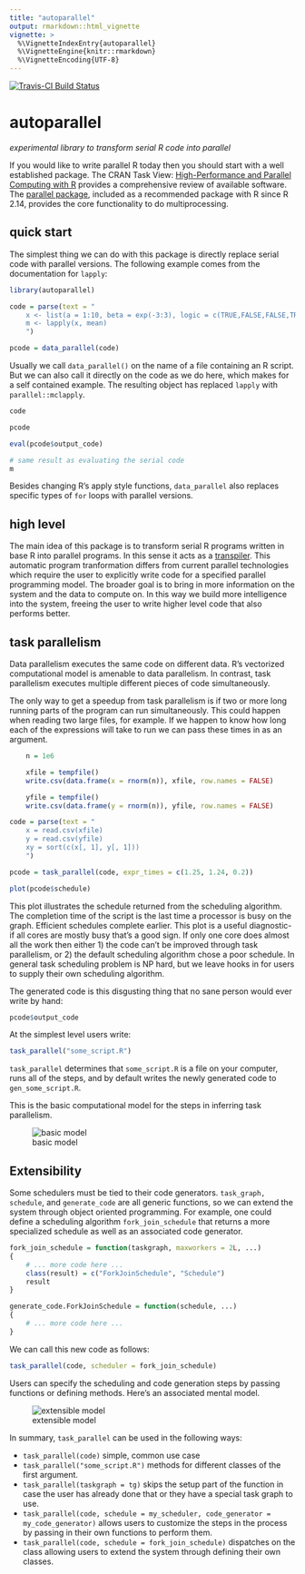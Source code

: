 ```yaml
---
title: "autoparallel"
output: rmarkdown::html_vignette
vignette: >
  %\VignetteIndexEntry{autoparallel}
  %\VignetteEngine{knitr::rmarkdown}
  %\VignetteEncoding{UTF-8}
---
```


[![Travis-CI Build
Status](https://travis-ci.org/clarkfitzg/autoparallel.svg?branch=master)](https://travis-ci.org/clarkfitzg/autoparallel)

# autoparallel

_experimental library to transform serial R code into parallel_

If you would like to write parallel R today then you should start with a
well established package. The CRAN Task View: [High-Performance and
Parallel Computing with
R](https://cran.r-project.org/web/views/HighPerformanceComputing.html)
provides a comprehensive review of available software. The [parallel
package](https://stat.ethz.ch/R-manual/R-devel/library/parallel/doc/parallel.pdf),
included as a recommended package with R since R 2.14, provides the core functionality to do
multiprocessing.

## quick start

The simplest thing we can do with this package is directly replace serial
code with parallel versions. The following example comes from the documentation for 
`lapply`:

```r
library(autoparallel)

code = parse(text = "
    x <- list(a = 1:10, beta = exp(-3:3), logic = c(TRUE,FALSE,FALSE,TRUE))
    m <- lapply(x, mean)
    ")

pcode = data_parallel(code)
```

Usually we call `data_parallel()` on the name of a file containing an R
script. But we can also call it directly on the code as we do here, which
makes for a self contained example. The resulting object has replaced
`lapply` with `parallel::mclapply`.

```r
code

pcode

eval(pcode$output_code)

# same result as evaluating the serial code
m
```

Besides changing R's apply style functions, `data_parallel` also replaces
specific types of `for` loops with parallel versions.


## high level

The main idea of this package is to transform serial R programs written in
base R into parallel programs. In this sense it acts as a
[transpiler](https://en.wikipedia.org/wiki/Source-to-source_compiler). This
automatic program tranformation differs from current parallel technologies
which require the user to explicitly write code for a specified parallel
programming model. The broader goal is to bring in more information on the
system and the data to compute on. In this way we build more intelligence
into the system, freeing the user to write higher level code that also
performs better.

## task parallelism

Data parallelism executes the same code on different data. R's vectorized
computational model is amenable to data parallelism. In contrast, task
parallelism executes multiple different pieces of code simultaneously. 

The only way to get a speedup from task parallelism is if two or more long
running parts of the program can run simultaneously. This could happen when
reading two large files, for example. If we happen to know how long
each of the expressions will take to run we can pass these times in as an
argument.

```r

    n = 1e6

    xfile = tempfile()
    write.csv(data.frame(x = rnorm(n)), xfile, row.names = FALSE)

    yfile = tempfile()
    write.csv(data.frame(y = rnorm(n)), yfile, row.names = FALSE)

```

```r
code = parse(text = "
    x = read.csv(xfile)
    y = read.csv(yfile)
    xy = sort(c(x[, 1], y[, 1]))
    ")

pcode = task_parallel(code, expr_times = c(1.25, 1.24, 0.2))

plot(pcode$schedule)
```

This plot illustrates the schedule returned from the scheduling algorithm.
The completion time of the script is the last time a processor is busy on
the graph. Efficient schedules complete earlier. This plot is a useful
diagnostic- if all cores are mostly busy that's a good sign. If only one
core does almost all the work then either 1) the code can't be improved
through task parallelism, or 2) the default scheduling algorithm chose a
poor schedule. In general task scheduling problem is NP hard, but we leave
hooks in for users to supply their own scheduling algorithm.

The generated code is this disgusting thing that no sane person would ever
write by hand:

```r
pcode$output_code
```


At the simplest level users write:

```r
task_parallel("some_script.R")
```

`task_parallel` determines that `some_script.R` is a file on your computer,
runs all of the steps, and by default writes the newly generated code to
`gen_some_script.R`.

This is the basic computational model for the steps in inferring task
parallelism.

![basic model](basic_model.png)

## Extensibility

Some schedulers must be tied to their code generators.
`task_graph, schedule`, and `generate_code` are all generic functions, so
we can extend the system through object oriented programming. For
example, one could define a scheduling algorithm `fork_join_schedule` that returns a more
specialized schedule as well as an associated code generator.

```r
fork_join_schedule = function(taskgraph, maxworkers = 2L, ...)
{
    # ... more code here ...
    class(result) = c("ForkJoinSchedule", "Schedule")
    result
}

generate_code.ForkJoinSchedule = function(schedule, ...)
{
    # ... more code here ...
}
```

We can call this new code as follows:

```r
task_parallel(code, scheduler = fork_join_schedule)
```

Users can specify the scheduling and code generation steps by passing
functions or defining methods. Here's an associated mental model.

![extensible model](extensible.png)

In summary, `task_parallel` can be used in the following ways:

- `task_parallel(code)` simple, common use case
- `task_parallel("some_script.R")` methods for different classes of
  the first argument.
- `task_parallel(taskgraph = tg)` skips the setup part of the function in
  case the user has already done that or they have a special task graph to
  use.
- `task_parallel(code, schedule = my_scheduler, code_generator =
  my_code_generator)` allows users to customize the steps in the process
    by passing in their own functions to perform them.
- `task_parallel(code, schedule = fork_join_schedule)` dispatches on the
  class allowing users to extend the system through defining their own
  classes.
